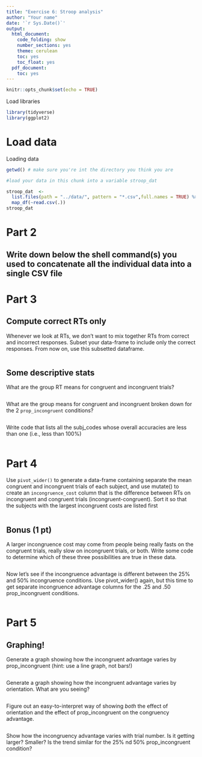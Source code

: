 ```yaml
---
title: "Exercise 6: Stroop analysis"
author: "Your name"
date: '`r Sys.Date()`'
output:
  html_document:
    code_folding: show
    number_sections: yes
    theme: cerulean
    toc: yes
    toc_float: yes
  pdf_document:
    toc: yes
---
```


```r
knitr::opts_chunk$set(echo = TRUE)
```

Load libraries
```r
library(tidyverse)
library(ggplot2)
```

# Load data

Loading data
```r
getwd() # make sure you're int the directory you think you are

#load your data in this chunk into a variable stroop_dat 

stroop_dat  <-
  list.files(path = "../data/", pattern = "*.csv",full.names = TRUE) %>% 
  map_df(~read.csv(.))
stroop_dat


```
# Part 2

## Write down below the shell command(s) you used to concatenate all the individual data into a single CSV file


# Part 3

## Compute correct RTs only

Whenever we look at RTs, we don't want to mix together RTs from correct and incorrect responses. Subset your data-frame to include only the correct responses. From now on, use this subsetted dataframe.
```r

```


## Some descriptive stats

What are the group RT means for congruent and incongruent trials?
```r

```

What are the group means for congruent and incongruent broken down for the 2 `prop_incongruent` conditions?
```r

```

Write code that lists all the subj_codes whose overall accuracies are less than one (i.e., less than 100%)
```r


```

# Part 4

Use `pivot_wider()` to generate a data-frame containing separate the mean congruent and incongruent trials of each subject, and use mutate() to create an `incongruence_cost` column that is the difference between RTs on incongruent and congruent trials (incongruent-congruent). Sort it so that the subjects with the largest incongruent costs are listed first
```r

```



## Bonus (1 pt)

A larger incongruence cost may come from people being really fasts on the congruent trials, really slow on incongruent trials, or both. Write some code to determine which of these three possibilities are true in these data.
```r

```


Now let's see if the incongruence advantage is different between the 25% and 50% incongruence conditions. 
Use pivot_wider() again, but this time to get separate incongruence advantage columns for the .25 and .50 prop_incongruent conditions. 
```r

```



# Part 5

## Graphing!

Generate a graph showing how the incongruent advantage varies by prop_incongruent (hint: use a line graph, not bars!)
```r

```


Generate a graph showing how the incongruent advantage varies by orientation. What are you seeing?
```r



```


Figure out an easy-to-interpret way of showing *both* the effect of orientation and the effect of prop_incongruent on the congruency advantage.
```r



```


Show how the incongruency advantage varies with trial number. Is it getting larger? Smaller? Is the trend similar for the 25% nd 50% prop_incongruent condition?
```r



```






